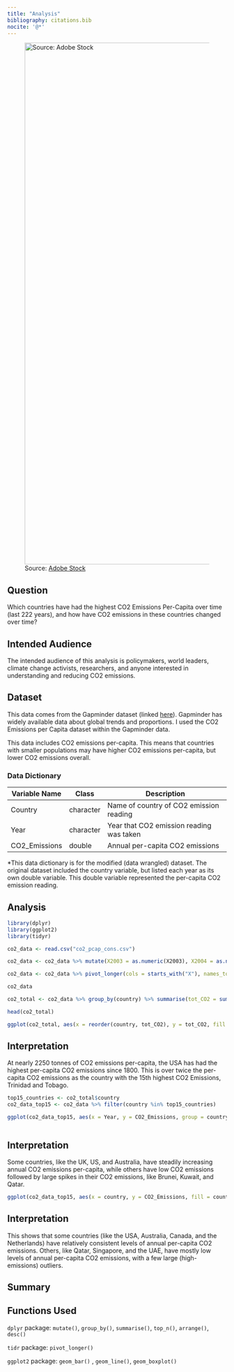 ```yaml
---
title: "Analysis"
bibliography: citations.bib
nocite: '@*'
---
```


![Source: [Adobe Stock](https://stock.adobe.com/images/a-coal-fired-power-station-in-the-distance-in-agricultural-landscape-pocerady-czech-republic/197388311?prev_url=detail&asset_id=197388311)](co2pollution.jpg){width="1195"}

## Question

Which countries have had the highest CO2 Emissions Per-Capita over time (last 222 years), and how have CO2 emissions in these countries changed over time?

## Intended Audience

The intended audience of this analysis is policymakers, world leaders, climate change activists, researchers, and anyone interested in understanding and reducing CO2 emissions.

## Dataset

This data comes from the Gapminder dataset (linked [here](https://www.gapminder.org/data/)). Gapminder has widely available data about global trends and proportions. I used the CO2 Emissions per Capita dataset within the Gapminder data.

::: callout-note
This data includes CO2 emissions per-capita. This means that countries with smaller populations may have higher CO2 emissions per-capita, but lower CO2 emissions overall.
:::

### Data Dictionary

| Variable Name | Class     | Description                              |
|---------------|-----------|------------------------------------------|
| Country       | character | Name of country of CO2 emission reading  |
| Year          | character | Year that CO2 emission reading was taken |
| CO2_Emissions | double    | Annual per-capita CO2 emissions          |

::: column-margin
\*This data dictionary is for the modified (data wrangled) dataset. The original dataset included the country variable, but listed each year as its own double variable. This double variable represented the per-capita CO2 emission reading.
:::

## Analysis

```r
library(dplyr)
library(ggplot2)
library(tidyr)

co2_data <- read.csv("co2_pcap_cons.csv")

co2_data <- co2_data %>% mutate(X2003 = as.numeric(X2003), X2004 = as.numeric(X2004), X2005 = as.numeric(X2005), X2006 = as.numeric(X2006), X2011 = as.numeric(X2011), X2012 = as.numeric(X2012), X2013 = as.numeric(X2013))

co2_data <- co2_data %>% pivot_longer(cols = starts_with("X"), names_to = "Year", names_prefix = "X", values_to = "CO2_Emissions", values_drop_na = TRUE)

co2_data

co2_total <- co2_data %>% group_by(country) %>% summarise(tot_CO2 = sum(CO2_Emissions)) %>% top_n(15, tot_CO2) %>% arrange(desc(tot_CO2))

head(co2_total)

ggplot(co2_total, aes(x = reorder(country, tot_CO2), y = tot_CO2, fill = country)) + geom_bar(stat = "identity") + theme(axis.text.x = element_text(angle = 50, hjust = 1, size = 8), legend.text = element_text(size = 10), legend.key.size = unit(3, 'mm')) + xlab("Country") + ylab("Total Per-Capita CO2 Emissions (in tonnes)") + labs(title = "Per-Capita CO2 Emissions of the 15 Highest-Emitting Countries", subtitle = "Sum of Per-Capita CO2 Emissions from 1800-2022", caption = "Data Source: Gapminder") + guides(fill=guide_legend(title="Country"))

```

::: callout-tip
## Interpretation

At nearly 2250 tonnes of CO2 emissions per-capita, the USA has had the highest per-capita CO2 emissions since 1800. This is over twice the per-capita CO2 emissions as the country with the 15th highest CO2 Emissions, Trinidad and Tobago.
:::

```r
top15_countries <- co2_total$country
co2_data_top15 <- co2_data %>% filter(country %in% top15_countries)

ggplot(co2_data_top15, aes(x = Year, y = CO2_Emissions, group = country, color = country)) + facet_wrap(~country) + geom_line() + theme(axis.text.x = element_text(angle = 50, hjust = 1, size = 8), legend.text = element_text(size = 10), legend.key.size = unit(3, 'mm')) + scale_x_discrete(breaks = seq(1800, 2030, by = 20)) + xlab("Year") + ylab("Annual Per-Capita CO2 Emissions (in tonnes)") + guides(color=guide_legend(title="Country")) + labs(title = "Changes in CO2 Emissions Over Time", subtitle = "Top 15 Countries with the Highest Total Per-Capita CO2 Emissions from 1800-2022", caption = "Data Source: Gapminder")



```

::: callout-tip
## Interpretation

Some countries, like the UK, US, and Australia, have steadily increasing annual CO2 emissions per-capita, while others have low CO2 emissions followed by large spikes in their CO2 emissions, like Brunei, Kuwait, and Qatar.
:::

```r
ggplot(co2_data_top15, aes(x = country, y = CO2_Emissions, fill = country)) + geom_boxplot() + theme(axis.text.x = element_text(angle = 50, hjust = 1, size = 8), legend.text = element_text(size = 10), legend.key.size = unit(3, 'mm')) + xlab("Country") + ylab("Annual Per-Capita CO2 Emissions (in tonnes)") + labs(title = "Top 15 Countries with the Highest Per-Capita CO2 Emissions", subtitle = "Distribution of Per-Capital CO2 Emissions from Year 1800-2022", caption = "Data Source: Gapminder") + guides(fill=guide_legend(title="Country"))

```

::: callout-tip
## Interpretation

This shows that some countries (like the USA, Australia, Canada, and the Netherlands) have relatively consistent levels of annual per-capita CO2 emissions. Others, like Qatar, Singapore, and the UAE, have mostly low levels of annual per-capita CO2 emissions, with a few large (high-emissions) outliers.
:::

## Summary

## Functions Used

`dplyr` package: `mutate()`, `group_by()`, `summarise()`, `top_n()`, `arrange()`, `desc()`

`tidr` package: `pivot_longer()`

`ggplot2` package: `geom_bar()` , `geom_line()`, `geom_boxplot()`

